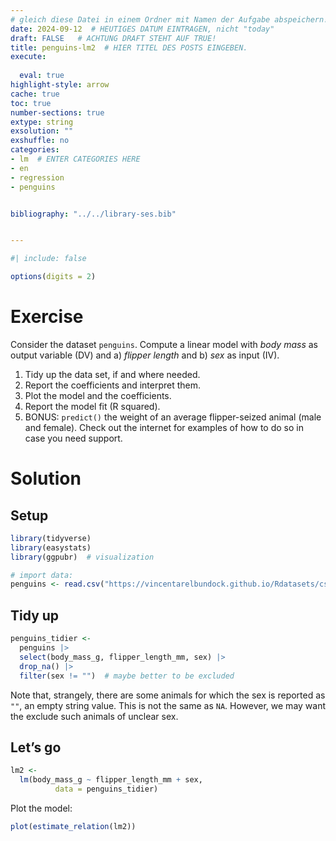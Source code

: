 ```yaml
---
# gleich diese Datei in einem Ordner mit Namen der Aufgabe abspeichern!
date: 2024-09-12  # HEUTIGES DATUM EINTRAGEN, nicht "today"
draft: FALSE   # ACHTUNG DRAFT STEHT AUF TRUE!
title: penguins-lm2  # HIER TITEL DES POSTS EINGEBEN.
execute: 
  
  eval: true 
highlight-style: arrow 
cache: true
toc: true
number-sections: true
extype: string
exsolution: ""
exshuffle: no
categories:
- lm  # ENTER CATEGORIES HERE
- en
- regression
- penguins


bibliography: "../../library-ses.bib"


---
```






```r
#| include: false

options(digits = 2)
```



















# Exercise


Consider the dataset `penguins`. 
Compute a linear model with *body mass* as output variable (DV) and a) *flipper length* and b) *sex* as input (IV). 


1. Tidy up the data set, if and where needed.
2. Report the coefficients and interpret them.
3. Plot the model and the coefficients.
4. Report the model fit (R squared).
5. BONUS: `predict()` the weight of an average flipper-seized animal (male and female).  Check out the internet for examples of how to do so in case you need support.



# Solution

## Setup

```r
library(tidyverse)
library(easystats)
library(ggpubr)  # visualization

# import data:
penguins <- read.csv("https://vincentarelbundock.github.io/Rdatasets/csv/palmerpenguins/penguins.csv")
```


## Tidy up

```r
penguins_tidier <-
  penguins |> 
  select(body_mass_g, flipper_length_mm, sex) |> 
  drop_na() |> 
  filter(sex != "")  # maybe better to be excluded
```


Note that, strangely, there are some animals for which the sex is reported as `""`, an empty string value. This is not the same as `NA`. However, we may want the exclude such animals of unclear sex.

## Let's go


```r
lm2 <- 
  lm(body_mass_g ~ flipper_length_mm + sex, 
          data = penguins_tidier)
```



Plot the model:


```r
plot(estimate_relation(lm2))
```

